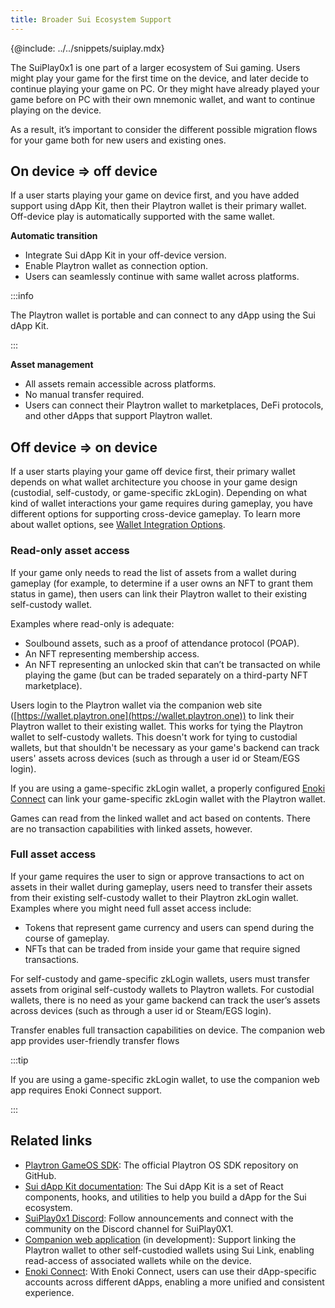 ```yaml
---
title: Broader Sui Ecosystem Support
---
```


{@include: ../../snippets/suiplay.mdx}

The SuiPlay0x1 is one part of a larger ecosystem of Sui gaming. Users might play your game for the first time on the device, and later decide to continue playing your game on PC. Or they might have already played your game before on PC with their own mnemonic wallet, and want to continue playing on the device.

As a result, it’s important to consider the different possible migration flows for your game both for new users and existing ones.

## On device ⇒ off device

If a user starts playing your game on device first, and you have added support using dApp Kit, then their Playtron wallet is their primary wallet. Off-device play is automatically supported with the same wallet.

**Automatic transition**

- Integrate Sui dApp Kit in your off-device version.
- Enable Playtron wallet as connection option.
- Users can seamlessly continue with same wallet across platforms.

:::info

The Playtron wallet is portable and can connect to any dApp using the Sui dApp Kit.

:::

**Asset management**

- All assets remain accessible across platforms.
- No manual transfer required.
- Users can connect their Playtron wallet to marketplaces, DeFi protocols, and other dApps that support Playtron wallet.

## Off device ⇒ on device

If a user starts playing your game off device first, their primary wallet depends on what wallet architecture you choose in your game design (custodial, self-custody, or game-specific zkLogin). Depending on what kind of wallet interactions your game requires during gameplay, you have different options for supporting cross-device gameplay. To learn more about wallet options, see [Wallet Integration Options](./migration-strategies.mdx).

### Read-only asset access

If your game only needs to read the list of assets from a wallet during gameplay (for example, to determine if a user owns an NFT to grant them status in game), then users can link their Playtron wallet to their existing self-custody wallet.

Examples where read-only is adequate:

- Soulbound assets, such as a proof of attendance protocol (POAP).
- An NFT representing membership access. 
- An NFT representing an unlocked skin that can’t be transacted on while playing the game (but can be traded separately on a third-party NFT marketplace).

Users login to the Playtron wallet via the companion web site ([https://wallet.playtron.one](https://wallet.playtron.one)) to link their Playtron wallet to their existing wallet. This works for tying the Playtron wallet to self-custody wallets. This doesn't work for tying to custodial wallets, but that shouldn't be necessary as your game's backend can track users' assets across devices (such as through a user id or Steam/EGS login).

If you are using a game-specific zkLogin wallet, a properly configured [Enoki Connect](https://docs.enoki.mystenlabs.com/enoki-connect) can link your game-specific zkLogin wallet with the Playtron wallet.  

Games can read from the linked wallet and act based on contents. There are no transaction capabilities with linked assets, however.

### Full asset access

If your game requires the user to sign or approve transactions to act on assets in their wallet during gameplay, users need to transfer their assets from their existing self-custody wallet to their Playtron zkLogin wallet. Examples where you might need full asset access include:

- Tokens that represent game currency and users can spend during the course of gameplay.
- NFTs that can be traded from inside your game that require signed transactions.

For self-custody and game-specific zkLogin wallets, users must transfer assets from original self-custody wallets to Playtron wallets. For custodial wallets, there is no need as your game backend can track the user’s assets across devices (such as through a user id or Steam/EGS login).

Transfer enables full transaction capabilities on device. The companion web app provides user-friendly transfer flows  

:::tip

If you are using a game-specific zkLogin wallet, to use the companion web app requires Enoki Connect support.

:::

## Related links

- [Playtron GameOS SDK](https://github.com/playtron-os/playtron-sdk): The official Playtron OS SDK repository on GitHub.
- [Sui dApp Kit documentation](https://sdk.mystenlabs.com/dapp-kit): The Sui dApp Kit is a set of React components, hooks, and utilities to help you build a dApp for the Sui ecosystem.
- [SuiPlay0x1 Discord](https://discord.gg/suiplay): Follow announcements and connect with the community on the Discord channel for SuiPlay0X1.
- [Companion web application](https://wallet.playtron.one) (in development): Support linking the Playtron wallet to other self-custodied wallets using Sui Link, enabling read-access of associated wallets while on the device.
- [Enoki Connect](https://docs.enoki.mystenlabs.com/enoki-connect): With Enoki Connect, users can use their dApp-specific accounts across different dApps, enabling a more unified and consistent experience.
